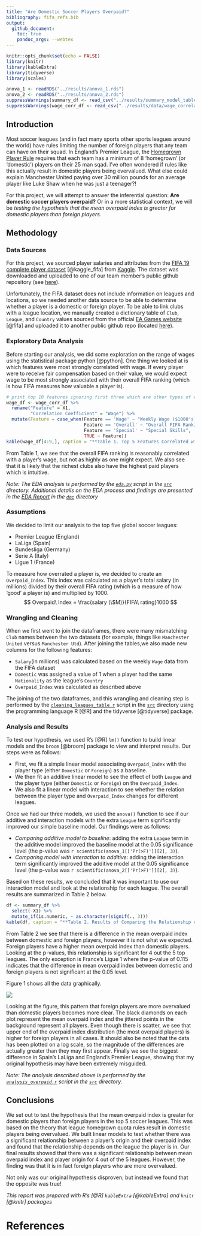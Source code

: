 ```yaml
---
title: "Are Domestic Soccer Players Overpaid?"
bibliography: fifa_refs.bib
output: 
  github_document:
    toc: true
    pandoc_args: --webtex
---
```


```r
knitr::opts_chunk$set(echo = FALSE)
library(knitr)
library(kableExtra)
library(tidyverse)
library(scales)
```


```r
anova_1 <- readRDS("../results/anova_1.rds")
anova_2 <- readRDS("../results/anova_2.rds")
suppressWarnings(summary_df <- read_csv("../results/summary_model_table.csv"))
suppressWarnings(wage_corr_df <- read_csv("../results/data/wage_correlation_largest_20.csv"))
```


## Introduction

Most soccer leagues (and in fact many sports other sports leagues around the world) have rules limiting the number of foreign players that any team can have on their squad. In England's Premier League, the [Homegrown Player Rule](https://en.wikipedia.org/wiki/Homegrown_Player_Rule_(England)) requires that each team has a minimum of 8 'homegrown' (or 'domestic') players on their 25 man sqad.  I've often wondered if rules like this actually result in domestic players being overvalued. What else could explain Manchester United paying over 30 million pounds for an average player like Luke Shaw when he was just a teenager?!  

For this project, we will attempt to answer the inferential question: **Are domestic soccer players overpaid?** Or in a more statistical context, we will be *testing the hypothesis that the mean overpaid index is greater for domestic players than foreign players*.  

## Methodology

### Data Sources

For this project, we sourced player salaries and attributes from the [FIFA 19 complete player dataset](https://www.kaggle.com/karangadiya/fifa19) [@kaggle_fifa] from [Kaggle](www.kaggle.com). The dataset was downloaded and uploaded to one of our team member's public github repository (see [here](https://raw.githubusercontent.com/mglu123/live_dash_demo/master/data-2.csv)).

Unfortunately, the FIFA dataset does not include information on leagues and locations, so we needed another data source to be able to determine whether a player is a domestic or foreign player.  To be able to link clubs with a league location, we manually created a dictionary table of `Club`, `League`, and `Country` values sourced from the official [EA Games website](https://www.ea.com/games/fifa/news/fifa-19-leagues-and-teams) [@fifa] and uploaded it to another public github repo (located [here](https://github.com/hwilliams10/fifa_data/blob/master/clubs_and_leagues.csv)).

### Exploratory Data Analysis

Before starting our analysis, we did some exploration on the range of wages using the statistical package python [@python].  One thing we looked at is which features were most strongly correlated with wage. If every player were to receive fair compensation based on their value, we would expect wage to be most strongly associated with their overall FIFA ranking (which is how FIFA measures how valuable a player is).  

```r
# print top 10 features ignoring first three which are other types of wage
wage_df <- wage_corr_df %>% 
  rename("Feature" = X1, 
         "Correlation Coefficient" = "Wage") %>% 
  mutate(Feature = case_when(Feature == 'Wage' ~ "Weekly Wage ($1000's)",
                             Feature == 'Overall' ~ "Overall FIFA Ranking",
                             Feature == 'Special' ~ "Special Skills",
                             TRUE ~ Feature))
kable(wage_df[4:9,], caption = "**Table 1. Top 5 Features Correlated with Player Wage (Ignoring Wage/Salary Features)**")
```

From Table 1, we see that the overall FIFA ranking is reasonably correlated with a player's wage, but not as highly as one might expect. We also see that it is likely that the richest clubs also have the highest paid players which is intuitive.  

*Note: The EDA analysis is performed by the [`eda.py`](../src/eda.py) script in the [`src`](../src/) directory. Additional details on the EDA process and findings are presented in the [EDA Report](https://github.com/UBC-MDS/DSCI_522_G410/blob/master/doc/eda_report.md) in the [`doc`](../doc/) directory*

### Assumptions

We decided to limit our analysis to the top five global soccer leagues:

* Premier League (England)
* LaLiga (Spain)
* Bundesliga (Germany)
* Serie A (Italy)
* Ligue 1 (France)
 
To measure how overrated a player is, we decided to create an `Overpaid_Index`.  This index was calculated as a player's total salary (in millions) divided by their overall FIFA rating (which is a measure of how 'good' a player is) and multiplied by 1000.
$$ Overpaid\ Index = \frac{salary (\$M)}{FIFA\ rating}1000 $$

### Wrangling and Cleaning

When we first went to join the dataframes, there were many mismatching `Club` names between the two datasets (for example, things like `Manchester United` versus `Manchester Utd`).  After joining the tables,we also made new columns for the following features:
 
- `Salary`(in millions) was calculated based on the weekly `Wage` data from the FIFA dataset
- `Domestic` was assigned a value of 1 when a player had the same `Nationality` as the league's `Country`
- `Overpaid_Index` was calculated as described above
 
The joining of the two dataframes, and this wrangling and cleaning step is performed by the [`cleaning_leagues_table.r`](../src/cleaning_leagues_table.ipynb) script in the [`src`](../src/) directory using the programming language R [@R] and the tidyverse [@tidyverse] package.

### Analysis and Results

To test our hypothesis, we used R's [@R] `lm()` function to build linear models and the `broom` [@broom] package to view and interpret results.  Our steps were as follows:

- First, we fit a simple linear model associating `Overpaid_Index` with the player type (either `Domestic` or `Foreign`) as a baseline.
- We then fit an additive linear model to see the effect of both `League` and the player type (either `Domestic` or `Foreign`) on the `Overpaid_Index`.
- We also fit a linear model with interaction to see whether the relation between the player type and `Overpaid_Index` changes for different leagues.

Once we had our three models, we used the `anova()` function to see if our additive and interaction models with the extra `League` term significantly improved our simple baseline model. Our findings were as follows:

- *Comparing additive model to baseline*: adding the extra `League` term in the additive model improved the baseline model at the 0.05 significance level (the p-value was `r scientific(anova_1[['Pr(>F)']][2], 3)`).
- *Comparing model with interaction to additive*: adding the interaction term significantly improved the additive model at the 0.05 significance level (the p-value was `r scientific(anova_2[['Pr(>F)']][2], 3)`).

Based on these results, we concluded that it was important to use our interaction model and look at the relationship for each league.  The overall results are summarized in Table 2 below.

```r
df <- summary_df %>% 
  select(-X1) %>% 
  mutate_if(is.numeric, ~ as.character(signif(., 3)))
kable(df, caption = "**Table 2. Results of Comparing the Relationship of Player Origin to Overpaid Index**")
```

From Table 2 we see that there is a difference in the mean overpaid index between domestic and foreign players, however it is not what we expected. Foreign players have a higher mean overpaid index than domestic players. Looking at the p-values, this relationship is significant for 4 out the 5 top leagues. The only exception is France's Ligue 1 where the p-value of 0.115 indicates that the difference in mean overpaid index between domestic and foreign players is not significant at the 0.05 level.

Figure 1 shows all the data graphically.

![](../results/img/overpaid_plot.png)

Looking at the figure, this pattern that foreign players are more overvalued than domestic players becomes more clear. The black diamonds on each plot represent the mean overpaid index and the jittered points in the background represent all players. Even though there is scatter, we see that upper end of the overpaid index distribution (the most overpaid players) is higher for foreign players in all cases.  It should also be noted that the data has been plotted on a log scale, so the magnitude of the differences are actually greater than they may first appear.  Finally we see the biggest difference in Spain's LaLiga and England's Premier League, showing that my original hypothesis may have been extremely misguided. 

*Note: The analysis described above is performed by the [`analysis_overpaid.r`](../src/analysis_overpaid.r) script in the [`src`](../src/) directory.*

## Conclusions

We set out to test the hypothesis that the mean overpaid index is greater for domestic players than foreign players in the top 5 soccer leagues.  This was based on the theory that league homegrown quota rules result in domestic players being overvalued. We built linear models to test whether there was a significant relationship between a player's origin and their overpaid index and found that the relationship depends on the league the player is in.  Our final results showed that there was a significant relationship between mean overpaid index and player origin for 4 out of the 5 leagues.  However, the finding was that it is in fact foreign players who are more overvalued. 

Not only was our original hypothesis disproven; but instead we found that the opposite was true!

*This report was prepared with R's [@R] `kableExtra` [@kableExtra] and `knitr` [@knitr] packages*

# References